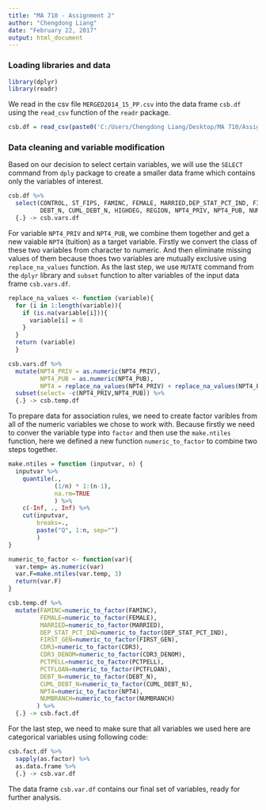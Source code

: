 ---
title: "MA 710 - Assignment 2"
author: "Chengdong Liang"
date: "February 22, 2017"
output: html_document
---

### Loading libraries and data
```{r, message=FALSE, warning=FALSE}
library(dplyr)
library(readr)
```

We read in the csv file `MERGED2014_15_PP.csv` into the data frame `csb.df` using the `read_csv` function of the `readr` package.

```{r,message=FALSE, warning=FALSE}
csb.df = read_csv(paste0('C:/Users/Chengdong Liang/Desktop/MA 710/Assignment 1/CollegeScorecard_Raw_Data/', 'MERGED2014_15_PP.csv'))

```

### Data cleaning and variable modification

Based on our decision to select certain variables, we will use the `SELECT` command from `dply` package to create a smaller data frame which contains only the variables of interest.
```{r, message=FALSE, warning=FALSE}
csb.df %>%
  select(CONTROL, ST_FIPS, FAMINC, FEMALE, MARRIED,DEP_STAT_PCT_IND, FIRST_GEN, PREDDEG, CDR3, CDR3_DENOM,PCTPELL, PCTFLOAN, 
         DEBT_N, CUML_DEBT_N, HIGHDEG, REGION, NPT4_PRIV, NPT4_PUB, NUMBRANCH, CCBASIC, CURROPER) %>%
  {.} -> csb.vars.df
```

For variable `NPT4_PRIV` and `NPT4_PUB`, we combine them together and get a new vaiable `NPT4` (tuition) as a target variable. Firstly we convert the class of these two variables from character to numeric. And then eliminate missing values of them because thoes two variables are mutually exclusive using `replace_na_values` function. As the last step, we use `MUTATE` command from the `dplyr` library and `subset` function to alter variables of the input data frame `csb.vars.df`.

```{r, message=FALSE, warning=FALSE}
replace_na_values <- function (variable){
  for (i in 1:length(variable)){
    if (is.na(variable[i])){
      variable[i] = 0
    }
  }
  return (variable)
  }

csb.vars.df %>% 
  mutate(NPT4_PRIV = as.numeric(NPT4_PRIV),
         NPT4_PUB = as.numeric(NPT4_PUB),
         NPT4 = replace_na_values(NPT4_PRIV) + replace_na_values(NPT4_PUB)) %>%
  subset(select= -c(NPT4_PRIV,NPT4_PUB)) %>%
  {.} -> csb.temp.df
```

To prepare data for association rules, we need to create factor varibles from all of the numeric variables we chose to work with. Because firstly we need to conver the variable type into `factor` and then use the `make.ntiles` function, here we defined a new function `numeric_to_factor` to combine two steps together.
```{r, message=FALSE, warning=FALSE}
make.ntiles = function (inputvar, n) {
  inputvar %>%
    quantile(.,
             (1/n) * 1:(n-1),
             na.rm=TRUE
             ) %>%
    c(-Inf, ., Inf) %>%
    cut(inputvar,
        breaks=.,
        paste("Q", 1:n, sep="")
        )
}

numeric_to_factor <- function(var){
  var.temp= as.numeric(var)
  var.F=make.ntiles(var.temp, 3)
  return(var.F)
}

csb.temp.df %>%
  mutate(FAMINC=numeric_to_factor(FAMINC),
         FEMALE=numeric_to_factor(FEMALE),
         MARRIED=numeric_to_factor(MARRIED),
         DEP_STAT_PCT_IND=numeric_to_factor(DEP_STAT_PCT_IND),
         FIRST_GEN=numeric_to_factor(FIRST_GEN),
         CDR3=numeric_to_factor(CDR3),
         CDR3_DENOM=numeric_to_factor(CDR3_DENOM),
         PCTPELL=numeric_to_factor(PCTPELL),
         PCTFLOAN=numeric_to_factor(PCTFLOAN),
         DEBT_N=numeric_to_factor(DEBT_N),
         CUML_DEBT_N=numeric_to_factor(CUML_DEBT_N),
         NPT4=numeric_to_factor(NPT4),
         NUMBRANCH=numeric_to_factor(NUMBRANCH)
        ) %>%
  {.} -> csb.fact.df
```
For the last step, we need to make sure that all variables we used here are categorical variables using following code:
```{r}
csb.fact.df %>%
  sapply(as.factor) %>%
  as.data.frame %>%
  {.} -> csb.var.df
```

The data frame `csb.var.df` contains our final set of variables, ready for further analysis.
